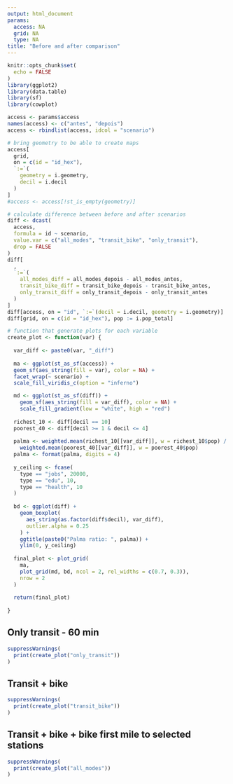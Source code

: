 ```yaml
---
output: html_document
params:
  access: NA
  grid: NA
  type: NA
title: "Before and after comparison"
---
```


```r
knitr::opts_chunk$set(
  echo = FALSE
)
library(ggplot2)
library(data.table)
library(sf)
library(cowplot)
```

```r
access <- params$access
names(access) <- c("antes", "depois")
access <- rbindlist(access, idcol = "scenario")

# bring geometry to be able to create maps
access[
  grid,
  on = c(id = "id_hex"),
  `:=`(
    geometry = i.geometry,
    decil = i.decil
  )
]
#access <- access[!st_is_empty(geometry)]

# calculate difference between before and after scenarios
diff <- dcast(
  access,
  formula = id ~ scenario,
  value.var = c("all_modes", "transit_bike", "only_transit"),
  drop = FALSE
)
diff[
  ,
  `:=`(
    all_modes_diff = all_modes_depois - all_modes_antes,
    transit_bike_diff = transit_bike_depois - transit_bike_antes,
    only_transit_diff = only_transit_depois - only_transit_antes
  )
]
diff[access, on = "id", `:=`(decil = i.decil, geometry = i.geometry)]
diff[grid, on = c(id = "id_hex"), pop := i.pop_total]

# function that generate plots for each variable
create_plot <- function(var) {
  
  var_diff <- paste0(var, "_diff")
  
  ma <- ggplot(st_as_sf(access)) +
  geom_sf(aes_string(fill = var), color = NA) +
  facet_wrap(~ scenario) +
  scale_fill_viridis_c(option = "inferno")

  md <- ggplot(st_as_sf(diff)) +
    geom_sf(aes_string(fill = var_diff), color = NA) +
    scale_fill_gradient(low = "white", high = "red")
  
  richest_10 <- diff[decil == 10]
  poorest_40 <- diff[decil >= 1 & decil <= 4]
  
  palma <- weighted.mean(richest_10[[var_diff]], w = richest_10$pop) /
    weighted.mean(poorest_40[[var_diff]], w = poorest_40$pop)
  palma <- format(palma, digits = 4)
  
  y_ceiling <- fcase(
    type == "jobs", 20000,
    type == "edu", 10,
    type == "health", 10
  )
  
  bd <- ggplot(diff) +
    geom_boxplot(
      aes_string(as.factor(diff$decil), var_diff),
      outlier.alpha = 0.25
    ) +
    ggtitle(paste0("Palma ratio: ", palma)) +
    ylim(0, y_ceiling)
  
  final_plot <- plot_grid(
    ma,
    plot_grid(md, bd, ncol = 2, rel_widths = c(0.7, 0.3)),
    nrow = 2
  )
  
  return(final_plot)
  
}
```

## Only transit - 60 min

```r
suppressWarnings(
  print(create_plot("only_transit"))
)
```

## Transit + bike

```r
suppressWarnings(
  print(create_plot("transit_bike"))
)
```

## Transit + bike + bike first mile to selected stations

```r
suppressWarnings(
  print(create_plot("all_modes"))
)
```